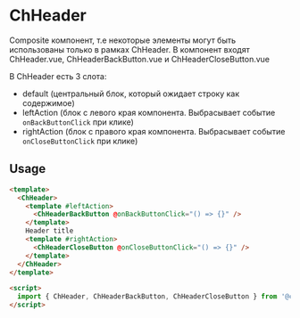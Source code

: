 
<Meta title="ChHeader/README"/>

# ChHeader

Composite компонент, т.е некоторые элементы могут быть использованы только в рамках ChHeader. В компонент входят ChHeader.vue, ChHeaderBackButton.vue и ChHeaderCloseButton.vue

В ChHeader есть 3 слота:
- default (центральный блок, который ожидает строку как содержимое)
- leftAction (блок с левого края компонента. Выбрасывает событие `onBackButtonClick` при клике)
- rightAction (блок с правого края компонента. Выбрасывает событие `onCloseButtonClick` при клике)


## Usage

```html
<template>
  <ChHeader>
    <template #leftAction>
      <ChHeaderBackButton @onBackButtonClick="() => {}" />
    </template>
    Header title
    <template #rightAction>
      <ChHeaderCloseButton @onCloseButtonClick="() => {}" />
    </template>
  </ChHeader>
</template>

<script>
  import { ChHeader, ChHeaderBackButton, ChHeaderCloseButton } from '@choco-ui'
</script>
```